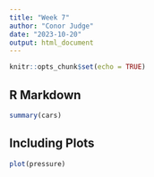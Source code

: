 ```yaml
---
title: "Week 7"
author: "Conor Judge"
date: "2023-10-20"
output: html_document
---
```


```r
knitr::opts_chunk$set(echo = TRUE)
```

## R Markdown

```r
summary(cars)
```

## Including Plots

```r
plot(pressure)
```

